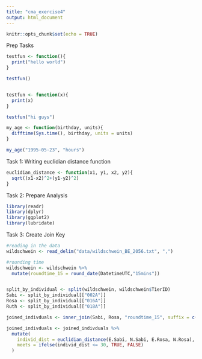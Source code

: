 ```yaml
---
title: "cma_exercise4"
output: html_document
---
```


```r
knitr::opts_chunk$set(echo = TRUE)
```

Prep Tasks

```r

testfun <- function(){
  print("hello world")
}

testfun()


testfun <- function(x){
  print(x)
}

testfun("hi guys")

my_age <- function(birthday, units){
  difftime(Sys.time(), birthday, units = units)
}

my_age("1995-05-23", "hours")


```

Task 1: Writing euclidian distance function

```r
euclidian_distance <- function(x1, y1, x2, y2){ 
  sqrt((x1-x2)^2+(y1-y2)^2)
}

```

Task 2: Prepare Analysis

```r
library(readr)        
library(dplyr)        
library(ggplot2)      
library(lubridate)

```

Task 3: Create Join Key

```r

#reading in the data
wildschwein <- read_delim("data/wildschwein_BE_2056.txt", ",")

#rounding time
wildschwein <- wildschwein %>% 
  mutate(roundtime_15 = round_date(DatetimeUTC,"15mins"))


split_by_individual <- split(wildschwein, wildschwein$TierID)
Sabi <- split_by_individual[["002A"]]
Rosa <- split_by_individual[["016A"]]
Ruth <- split_by_individual[["018A"]]

joined_indivduals <- inner_join(Sabi, Rosa, "roundtime_15", suffix = c(".Sabi", ".Rosa"))

joined_indivduals <- joined_indivduals %>%
  mutate(
    individ_dist = euclidian_distance(E.Sabi, N.Sabi, E.Rosa, N.Rosa),
    meets = ifelse(individ_dist <= 30, TRUE, FALSE)
  )




```

